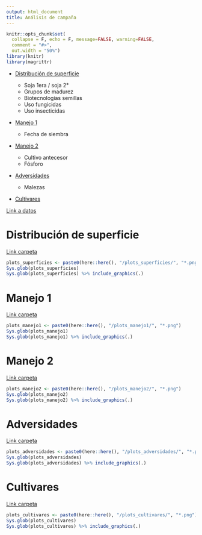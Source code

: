 ```yaml
---
output: html_document
title: Análisis de campaña
---
```


```r
knitr::opts_chunk$set(
  collapse = F, echo = F, message=FALSE, warning=FALSE,
  comment = "#>",
  out.width = "50%")
library(knitr)
library(magrittr)
```

- [Distribución de superficie](#distribuci-n-de-superficie)
  - Soja 1era / soja 2°
  - Grupos de madurez 
  - Biotecnologías semillas
  - Uso fungicidas
  - Uso insecticidas
  
- [Manejo 1](#manejo-1)

  - Fecha de siembra 

- [Manejo 2](#manejo-2)

  - Cultivo antecesor 
  - Fósforo

- [Adversidades](#adversidades)

  - Malezas
  
- [Cultivares](#cultivares)
  
[Link a datos](https://github.com/juanchiem/soybean/tree/master/data) 

# Distribución de superficie

[Link carpeta](https://github.com/juanchiem/soybean/tree/master/plots_superficies) 

```r
plots_superficies <- paste0(here::here(), "/plots_superficies/", "*.png")
Sys.glob(plots_superficies)
Sys.glob(plots_superficies) %>% include_graphics(.)
```

# Manejo 1

[Link carpeta](https://github.com/juanchiem/soybean/tree/master/plots_manejo1) 

```r
plots_manejo1 <- paste0(here::here(), "/plots_manejo1/", "*.png")
Sys.glob(plots_manejo1)
Sys.glob(plots_manejo1) %>% include_graphics(.)
```

# Manejo 2

[Link carpeta](https://github.com/juanchiem/soybean/tree/master/plots_manejo2) 


```r
plots_manejo2 <- paste0(here::here(), "/plots_manejo2/", "*.png")
Sys.glob(plots_manejo2)
Sys.glob(plots_manejo2) %>% include_graphics(.)
```

# Adversidades

[Link carpeta](https://github.com/juanchiem/soybean/tree/master/plots_adversidades) 

```r
plots_adversidades <- paste0(here::here(), "/plots_adversidades/", "*.png")
Sys.glob(plots_adversidades)
Sys.glob(plots_adversidades) %>% include_graphics(.)
```

# Cultivares

[Link carpeta](https://github.com/juanchiem/soybean/tree/master/plots_cultivares) 

```r
plots_cultivares <- paste0(here::here(), "/plots_cultivares/", "*.png")
Sys.glob(plots_cultivares) 
Sys.glob(plots_cultivares) %>% include_graphics(.)
```
